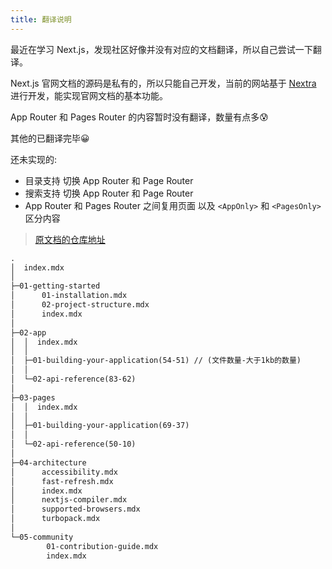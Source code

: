 ---
title: 翻译说明
---

最近在学习 Next.js，发现社区好像并没有对应的文档翻译，所以自己尝试一下翻译。

Next.js 官网文档的源码是私有的，所以只能自己开发，当前的网站基于 [Nextra](https://github.com/shuding/nextra) 进行开发，能实现官网文档的基本功能。

App Router 和 Pages Router 的内容暂时没有翻译，数量有点多😰

其他的已翻译完毕😀

还未实现的:

- 目录支持 切换 App Router 和 Page Router
- 搜索支持 切换 App Router 和 Page Router
- App Router 和 Pages Router 之间复用页面 以及 `<AppOnly>` 和 `<PagesOnly>` 区分内容

> [原文档的仓库地址](https://github.com/vercel/next.js/tree/canary/docs)

```txt filename="docs目录结构"
.
│  index.mdx
│
├─01-getting-started
│      01-installation.mdx
│      02-project-structure.mdx
│      index.mdx
│
├─02-app
│  │  index.mdx
│  │
│  ├─01-building-your-application(54-51) // (文件数量-大于1kb的数量)
│  │
│  └─02-api-reference(83-62)
│
├─03-pages
│  │  index.mdx
│  │
│  ├─01-building-your-application(69-37)
│  │
│  └─02-api-reference(50-10)
│
├─04-architecture
│      accessibility.mdx
│      fast-refresh.mdx
│      index.mdx
│      nextjs-compiler.mdx
│      supported-browsers.mdx
│      turbopack.mdx
│
└─05-community
        01-contribution-guide.mdx
        index.mdx

```
